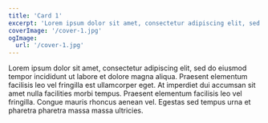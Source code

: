 ```yaml
---
title: 'Card 1'
excerpt: 'Lorem ipsum dolor sit amet, consectetur adipiscing elit, sed do eiusmod tempor incididunt ut labore et dolore magna aliqua.'
coverImage: '/cover-1.jpg'
ogImage:
  url: '/cover-1.jpg'
---
```


Lorem ipsum dolor sit amet, consectetur adipiscing elit, sed do eiusmod tempor incididunt ut labore et dolore magna aliqua. Praesent elementum facilisis leo vel fringilla est ullamcorper eget. At imperdiet dui accumsan sit amet nulla facilities morbi tempus. Praesent elementum facilisis leo vel fringilla. Congue mauris rhoncus aenean vel. Egestas sed tempus urna et pharetra pharetra massa massa ultricies.

